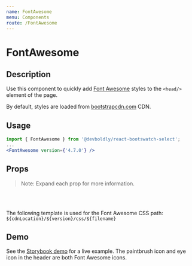 ```yaml
---
name: FontAwesome
menu: Components
route: /FontAwesome
---
```



<h1>FontAwesome</h1>

## Description

Use this component to quickly add [Font Awesome](https://fontawesome.com/) styles to the `<head/>` element of the page. 

By default, styles are loaded from [bootstrapcdn.com](https://www.bootstrapcdn.com/) CDN.

## Usage


```jsx
import { FontAwesome } from '@devboldly/react-bootswatch-select';
...
<FontAwesome version={'4.7.0'} />
```

## Props

<Props of={FontAwesome} />

> Note: Expand each prop for more information.

<br/><br/>

The following template is used for the Font Awesome CSS path: `${cdnLocation}/${version}/css/${filename}`

## Demo

<p>See the <a href="https://devboldly.github.io/react-bootswatch-select-demo/" target="_blank" rel="noopener noreferrer">Storybook demo</a> for a live example. The paintbrush icon and eye icon in the header are both Font Awesome icons.</p>